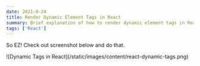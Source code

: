 ```yaml
---
date: 2021-9-24
title: Render Dynamic Element Tags in React
summary: Brief explanation of how to render dynamic element tags in React
tags: ['React']
---
```


So EZ! Check out screenshot below and do that.

<div className="max-w-[400px]">
  ![Dynamic Tags in React](/static/images/content/react-dynamic-tags.png)
</div>
